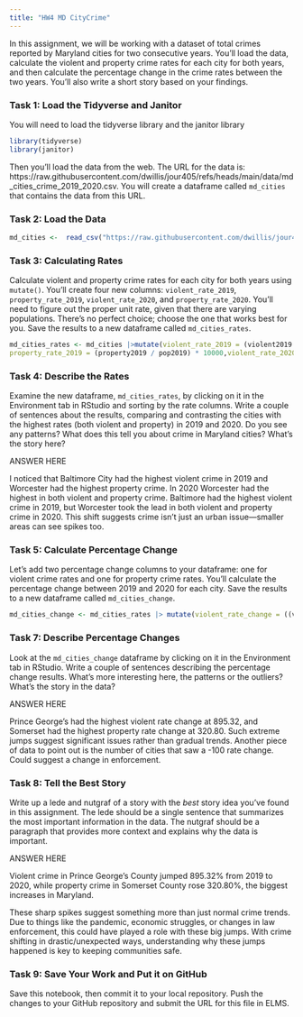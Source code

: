 ```yaml
---
title: "HW4 MD CityCrime"
---
```


In this assignment, we will be working with a dataset of total crimes reported by Maryland cities for two consecutive years. You'll load the data, calculate the violent and property crime rates for each city for both years, and then calculate the percentage change in the crime rates between the two years. You'll also write a short story based on your findings.

### Task 1: Load the Tidyverse and Janitor

You will need to load the tidyverse library and the janitor library

```r
library(tidyverse)
library(janitor)
```

Then you'll load the data from the web. The URL for the data is: https://raw.githubusercontent.com/dwillis/jour405/refs/heads/main/data/md_cities_crime_2019_2020.csv. You will create a dataframe called `md_cities` that contains the data from this URL.

### Task 2: Load the Data

```r
md_cities <-  read_csv("https://raw.githubusercontent.com/dwillis/jour405/refs/heads/main/data/md_cities_crime_2019_2020.csv")
```
### Task 3: Calculating Rates

Calculate violent and property crime rates for each city for both years using `mutate()`. You'll create four new columns: `violent_rate_2019`, `property_rate_2019`, `violent_rate_2020`, and `property_rate_2020`. You'll need to figure out the proper unit rate, given that there are varying populations. There's no perfect choice; choose the one that works best for you. Save the results to a new dataframe called `md_cities_rates`.

```r
md_cities_rates <- md_cities |>mutate(violent_rate_2019 = (violent2019 / pop2019) * 10000,
property_rate_2019 = (property2019 / pop2019) * 10000,violent_rate_2020 = (violent2020 / pop2020) * 10000,property_rate_2020 = (property2020 / pop2020) * 10000)

```

### Task 4: Describe the Rates

Examine the new dataframe, `md_cities_rates`, by clicking on it in the Environment tab in RStudio and sorting by the rate columns. Write a couple of sentences about the results, comparing and contrasting the cities with the highest rates (both violent and property) in 2019 and 2020. Do you see any patterns? What does this tell you about crime in Maryland cities? What's the story here?

ANSWER HERE

I noticed that Baltimore City had the highest violent crime in 2019 and Worcester had the highest property crime. In 2020 Worcester had the highest in both violent and property crime. Baltimore had the highest violent crime in 2019, but Worcester took the lead in both violent and property crime in 2020. This shift suggests crime isn’t just an urban issue—smaller areas can see spikes too.

### Task 5: Calculate Percentage Change

Let's add two percentage change columns to your dataframe: one for violent crime rates and one for property crime rates. You'll calculate the percentage change between 2019 and 2020 for each city. Save the results to a new dataframe called `md_cities_change`.

```r
md_cities_change <- md_cities_rates |> mutate(violent_rate_change = ((violent_rate_2020 - violent_rate_2019) / violent_rate_2019) * 100,property_rate_change = ((property_rate_2020 - property_rate_2019) / property_rate_2019) * 100)
```

### Task 7: Describe Percentage Changes

Look at the `md_cities_change` dataframe by clicking on it in the Environment tab in RStudio. Write a couple of sentences describing the percentage change results. What's more interesting here, the patterns or the outliers? What's the story in the data?

ANSWER HERE

Prince George's had the highest violent rate change at 895.32, and Somerset had the highest property rate change at 320.80. Such extreme jumps suggest significant issues rather than gradual trends. Another piece of data to point out is the number of cities that saw a -100 rate change. Could suggest a change in enforcement.

### Task 8: Tell the Best Story

Write up a lede and nutgraf of a story with the _best_ story idea you've found in this assignment. The lede should be a single sentence that summarizes the most important information in the data. The nutgraf should be a paragraph that provides more context and explains why the data is important.

ANSWER HERE

Violent crime in Prince George’s County jumped 895.32% from 2019 to 2020, while property crime in Somerset County rose 320.80%, the biggest increases in Maryland. 

These sharp spikes suggest something more than just normal crime trends. Due to things like the pandemic, economic struggles, or changes in law enforcement, this could have played a role with these big jumps. With crime shifting in drastic/unexpected ways, understanding why these jumps happened is key to keeping communities safe.

### Task 9: Save Your Work and Put it on GitHub

Save this notebook, then commit it to your local repository. Push the changes to your GitHub repository and submit the URL for this file in ELMS.
